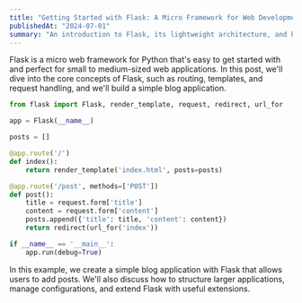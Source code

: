 ```yaml
---
title: "Getting Started with Flask: A Micro Framework for Web Development"
publishedAt: "2024-07-01"
summary: "An introduction to Flask, its lightweight architecture, and how to build your first web application."
---
```


Flask is a micro web framework for Python that's easy to get started with and perfect for small to medium-sized web applications. In this post, we'll dive into the core concepts of Flask, such as routing, templates, and request handling, and we'll build a simple blog application.

```python
from flask import Flask, render_template, request, redirect, url_for

app = Flask(__name__)

posts = []

@app.route('/')
def index():
    return render_template('index.html', posts=posts)

@app.route('/post', methods=['POST'])
def post():
    title = request.form['title']
    content = request.form['content']
    posts.append({'title': title, 'content': content})
    return redirect(url_for('index'))

if __name__ == '__main__':
    app.run(debug=True)
```

In this example, we create a simple blog application with Flask that allows users to add posts. We'll also discuss how to structure larger applications, manage configurations, and extend Flask with useful extensions.
